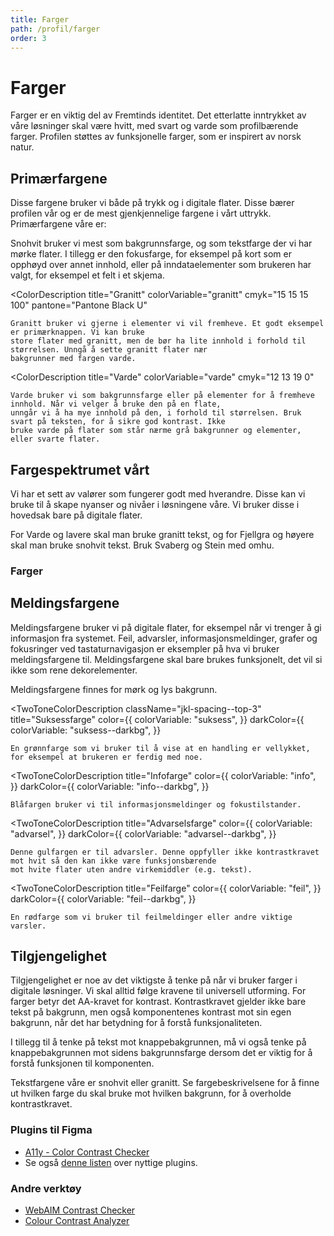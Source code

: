 ```yaml
---
title: Farger
path: /profil/farger
order: 3
---
```



# Farger

<Ingress>
    Farger er en viktig del av Fremtinds identitet. Det etterlatte inntrykket av våre løsninger skal være hvitt, med
    svart og varde som profilbærende farger. Profilen støttes av funksjonelle farger, som er inspirert av norsk natur.
</Ingress>

## Primærfargene

Disse fargene bruker vi både på trykk og i digitale flater. Disse bærer profilen vår og er de mest gjenkjennelige fargene i vårt uttrykk. Primærfargene våre er:

<ColorDescription title="Snohvit" colorVariable="snohvit" cmyk="0 0 0 0">
    Snohvit bruker vi mest som bakgrunnsfarge, og som tekstfarge der vi har mørke flater. I tillegg er den fokusfarge, for
    eksempel på kort som er opphøyd over annet innhold, eller på inndataelementer som brukeren har valgt, for eksempel
    et felt i et skjema.
</ColorDescription>

<ColorDescription
    title="Granitt"
    colorVariable="granitt"
    cmyk="15 15 15 100"
    pantone="Pantone Black U"
>
    Granitt bruker vi gjerne i elementer vi vil fremheve. Et godt eksempel er primærknappen. Vi kan bruke
    store flater med granitt, men de bør ha lite innhold i forhold til størrelsen. Unngå å sette granitt flater nær
    bakgrunner med fargen varde.
</ColorDescription>

<ColorDescription
    title="Varde"
    colorVariable="varde"
    cmyk="12 13 19 0"
>
    Varde bruker vi som bakgrunnsfarge eller på elementer for å fremheve innhold. Når vi velger å bruke den på en flate,
    unngår vi å ha mye innhold på den, i forhold til størrelsen. Bruk svart på teksten, for å sikre god kontrast. Ikke
    bruke varde på flater som står nærme grå bakgrunner og elementer, eller svarte flater.
</ColorDescription>

## Fargespektrumet vårt

Vi har et sett av valører som fungerer godt med hverandre. Disse kan vi bruke til å skape nyanser og nivåer i løsningene våre. Vi bruker disse i hovedsak bare på digitale flater.

For Varde og lavere skal man bruke granitt tekst, og for Fjellgra og høyere skal man bruke snohvit tekst. Bruk Svaberg og Stein med omhu.

### Farger

<ColTable />


## Meldingsfargene

Meldingsfargene bruker vi på digitale flater, for eksempel når vi trenger å gi informasjon fra systemet. Feil, advarsler, informasjonsmeldinger, grafer og fokusringer ved tastaturnavigasjon er eksempler på hva vi bruker meldingsfargene til. Meldingsfargene skal bare brukes funksjonelt, det vil si ikke som rene dekorelementer.

Meldingsfargene finnes for mørk og lys bakgrunn.

<TwoToneColorDescription
    className="jkl-spacing--top-3"
    title="Suksessfarge"
    color={{
        colorVariable: "suksess",
    }}
    darkColor={{
        colorVariable: "suksess--darkbg",
    }}
>
    En grønnfarge som vi bruker til å vise at en handling er vellykket, for eksempel at brukeren er ferdig med noe.
</TwoToneColorDescription>

<TwoToneColorDescription
    title="Infofarge"
    color={{
        colorVariable: "info",
    }}
    darkColor={{
        colorVariable: "info--darkbg",
    }}
>
    Blåfargen bruker vi til informasjonsmeldinger og fokustilstander.
</TwoToneColorDescription>

<TwoToneColorDescription
    title="Advarselsfarge"
    color={{
        colorVariable: "advarsel",
    }}
    darkColor={{
        colorVariable: "advarsel--darkbg",
    }}
>
    Denne gulfargen er til advarsler. Denne oppfyller ikke kontrastkravet mot hvit så den kan ikke være funksjonsbærende
    mot hvite flater uten andre virkemiddler (e.g. tekst).
</TwoToneColorDescription>

<TwoToneColorDescription
    title="Feilfarge"
    color={{
        colorVariable: "feil",
    }}
    darkColor={{
        colorVariable: "feil--darkbg",
    }}
>
    En rødfarge som vi bruker til feilmeldinger eller andre viktige varsler.
</TwoToneColorDescription>

## Tilgjengelighet

Tilgjengelighet er noe av det viktigste å tenke på når vi bruker farger i digitale løsninger. Vi skal alltid følge kravene til universell utforming. For farger betyr det AA-kravet for kontrast. Kontrastkravet gjelder ikke bare tekst på bakgrunn, men også komponentenes kontrast mot sin egen bakgrunn, når det har betydning for å forstå funksjonaliteten.

I tillegg til å tenke på tekst mot knappebakgrunnen, må vi også tenke på knappebakgrunnen mot sidens bakgrunnsfarge dersom det er viktig for å forstå funksjonen til komponenten.

Tekstfargene våre er snohvit eller granitt. Se fargebeskrivelsene for å finne ut hvilken farge du skal bruke mot hvilken bakgrunn, for å overholde kontrastkravet.

### Plugins til Figma

-   [A11y - Color Contrast Checker](https://www.figma.com/community/plugin/733159460536249875/A11y---Color-Contrast-Checker)
-   Se også [denne listen](https://www.figma.com/blog/design-for-everyone-with-these-accessibility-focused-plugins/) over nyttige plugins.

### Andre verktøy

-   [WebAIM Contrast Checker](https://webaim.org/resources/contrastchecker/)
-   [Colour Contrast Analyzer](https://developer.paciellogroup.com/resources/contrastanalyser/)
